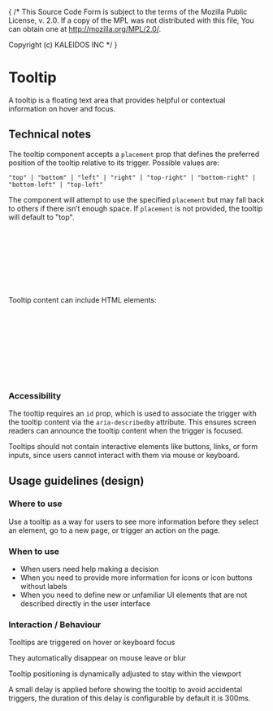 { /* This Source Code Form is subject to the terms of the Mozilla Public
  License, v. 2.0. If a copy of the MPL was not distributed with this
  file, You can obtain one at http://mozilla.org/MPL/2.0/.

  Copyright (c) KALEIDOS INC */ }


<Meta title= "Tooltip" />

# Tooltip

A tooltip is a floating text area that provides helpful or contextual information on hover and focus.

<Canvas of={Tooltip.Default} />

## Technical notes

The tooltip component accepts a `placement` prop that defines the preferred position of the tooltip relative to its trigger. Possible values are:

```
"top" | "bottom" | "left" | "right" | "top-right" | "bottom-right" | "bottom-left" | "top-left"
```
The component will attempt to use the specified `placement` but may fall back to others if there isn’t enough space.
If `placement` is not provided, the tooltip will default to "top".

```clj
(ns app.main.ui.foo
  (:require
   [app.main.ui.ds.tooltip.tooltip :as tlp])

   [:> tlp/tooltip* {:id "test-tooltip"
                     :placement "bottom"
                     :tooltip-content "Tooltip content"}
   [:div  "Trigger component"]])
```

Tooltip content can include HTML elements:
```clj
(ns app.main.ui.foo
  (:require
   [app.main.ui.ds.tooltip.tooltip :as tlp])

   [:> tlp/tooltip* {:id "test-tooltip"
                     :placement "bottom"
                     :tooltip-content (mf/html
                                [:span "Tooltip content"])}
   [:div  "Trigger component"]])
```

### Accessibility

The tooltip requires an `id` prop, which is used to associate the trigger with the tooltip content via the `aria-describedby` attribute.
This ensures screen readers can announce the tooltip content when the trigger is focused.

Tooltips should not contain interactive elements like buttons, links, or form inputs, since users cannot interact with them via mouse or keyboard.


## Usage guidelines (design)
### Where to use

Use a tooltip as a way for users to see more information before they select an element, go to a new page, or trigger an action on the page.

### When to use

- When users need help making a decision
- When you need to provide more information for icons or icon buttons without labels
- When you need to define new or unfamiliar UI elements that are not described directly in the user interface

### Interaction / Behaviour

Tooltips are triggered on hover or keyboard focus

They automatically disappear on mouse leave or blur

Tooltip positioning is dynamically adjusted to stay within the viewport

A small delay is applied before showing the tooltip to avoid accidental triggers, the duration of this delay is configurable by default it is 300ms.
